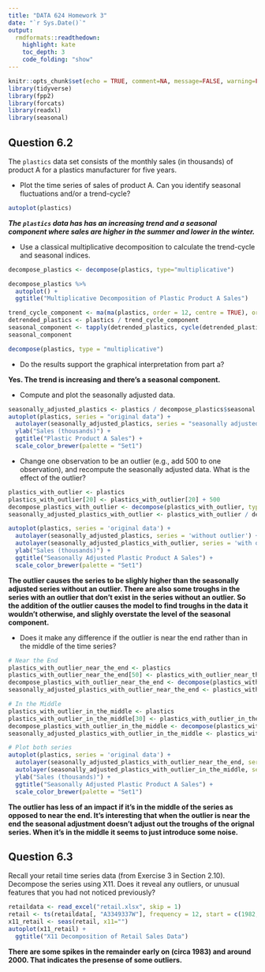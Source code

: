 ```yaml
---
title: "DATA 624 Homework 3"
date: "`r Sys.Date()`"
output:
  rmdformats::readthedown:
    highlight: kate
    toc_depth: 3
    code_folding: "show"
---
```



```r
knitr::opts_chunk$set(echo = TRUE, comment=NA, message=FALSE, warning=FALSE)
library(tidyverse)
library(fpp2)
library(forcats)
library(readxl)
library(seasonal)
```

## Question 6.2

The `plastics` data set consists of the monthly sales (in thousands) of product A for a plastics manufacturer for five years.

* Plot the time series of sales of product A. Can you identify seasonal fluctuations and/or a trend-cycle?

```r
autoplot(plastics)
```

***The `plastics` data has has an increasing trend and a seasonal component where sales are higher in the summer and lower in the winter.***

* Use a classical multiplicative decomposition to calculate the trend-cycle and seasonal indices.

```r
decompose_plastics <- decompose(plastics, type="multiplicative")

decompose_plastics %>% 
  autoplot() +
  ggtitle("Multiplicative Decomposition of Plastic Product A Sales")
```

```r
trend_cycle_component <- ma(ma(plastics, order = 12, centre = TRUE), order = 2)
detrended_plastics <- plastics / trend_cycle_component
seasonal_component <- tapply(detrended_plastics, cycle(detrended_plastics), mean, na.rm=TRUE)
seasonal_component

decompose(plastics, type = "multiplicative")
```

* Do the results support the graphical interpretation from part a?

**Yes.  The trend is increasing and there's a seasonal component.**

* Compute and plot the seasonally adjusted data.

```r
seasonally_adjusted_plastics <- plastics / decompose_plastics$seasonal
autoplot(plastics, series = "original data") +
  autolayer(seasonally_adjusted_plastics, series = "seasonally adjusted") +
  ylab("Sales (thousands)") +
  ggtitle("Plastic Product A Sales") +
  scale_color_brewer(palette = "Set1")
```

* Change one observation to be an outlier (e.g., add 500 to one observation), and recompute the seasonally adjusted data. What is the effect of the outlier?

```r
plastics_with_outlier <- plastics
plastics_with_outlier[20] <- plastics_with_outlier[20] + 500
decompose_plastics_with_outlier <- decompose(plastics_with_outlier, type="multiplicative")
seasonally_adjusted_plastics_with_outlier <- plastics_with_outlier / decompose_plastics_with_outlier$seasonal

autoplot(plastics, series = 'original data') +
  autolayer(seasonally_adjusted_plastics, series = 'without outlier') +
  autolayer(seasonally_adjusted_plastics_with_outlier, series = 'with outlier') +
  ylab("Sales (thousands)") +
  ggtitle("Seasonally Adjusted Plastic Product A Sales") +
  scale_color_brewer(palette = "Set1")
```

**The outlier causes the series to be slighly higher than the seasonally adjusted series without an outlier.  There are also some troughs in the series with an outlier that don't exist in the series without an outlier.  So the addition of the outlier causes the model to find troughs in the data it wouldn't otherwise, and slighly overstate the level of the seasonal component.**

* Does it make any difference if the outlier is near the end rather than in the middle of the time series?

```r
# Near the End
plastics_with_outlier_near_the_end <- plastics
plastics_with_outlier_near_the_end[50] <- plastics_with_outlier_near_the_end[50] + 500
decompose_plastics_with_outlier_near_the_end <- decompose(plastics_with_outlier_near_the_end, type="multiplicative")
seasonally_adjusted_plastics_with_outlier_near_the_end <- plastics_with_outlier_near_the_end / decompose_plastics_with_outlier_near_the_end$seasonal

# In the Middle
plastics_with_outlier_in_the_middle <- plastics
plastics_with_outlier_in_the_middle[30] <- plastics_with_outlier_in_the_middle[30] + 500
decompose_plastics_with_outlier_in_the_middle <- decompose(plastics_with_outlier_in_the_middle, type="multiplicative")
seasonally_adjusted_plastics_with_outlier_in_the_middle <- plastics_with_outlier_in_the_middle / decompose_plastics_with_outlier_in_the_middle$seasonal

# Plot both series
autoplot(plastics, series = 'original data') +
  autolayer(seasonally_adjusted_plastics_with_outlier_near_the_end, series = 'with outlier near the end') +
  autolayer(seasonally_adjusted_plastics_with_outlier_in_the_middle, series = 'with outlier in the middle') +
  ylab("Sales (thousands)") +
  ggtitle("Seasonally Adjusted Plastic Product A Sales") +
  scale_color_brewer(palette = "Set1")
```

**The outlier has less of an impact if it's in the middle of the series as opposed to near the end.  It's interesting that when the outlier is near the end the seasonal adjustment doesn't adjust out the troughs of the orignal series.  When it's in the middle it seems to just introduce some noise.**

## Question 6.3

Recall your retail time series data (from Exercise 3 in Section 2.10). Decompose the series using X11. Does it reveal any outliers, or unusual features that you had not noticed previously?

```r
retaildata <- read_excel("retail.xlsx", skip = 1)
retail <- ts(retaildata[, "A3349337W"], frequency = 12, start = c(1982, 4))
x11_retail <- seas(retail, x11="")
autoplot(x11_retail) +
  ggtitle("X11 Decomposition of Retail Sales Data")
```

**There are some spikes in the remainder early on (circa 1983) and around 2000.  That indicates the presense of some outliers.**